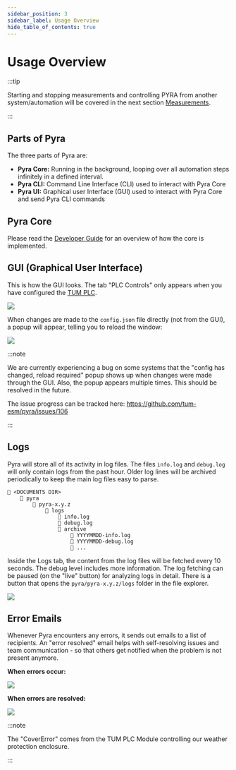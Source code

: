 ```yaml
---
sidebar_position: 3
sidebar_label: Usage Overview
hide_table_of_contents: true
---
```


# Usage Overview

:::tip

Starting and stopping measurements and controlling PYRA from another system/automation will be covered in the next section [Measurements](/docs/user-guide/measurements).

:::

## Parts of Pyra

The three parts of Pyra are:

-   **Pyra Core:** Running in the background, looping over all automation steps infinitely in a defined interval.
-   **Pyra CLI:** Command Line Interface (CLI) used to interact with Pyra Core
-   **Pyra UI:** Graphical user Interface (GUI) used to interact with Pyra Core and send Pyra CLI commands

## Pyra Core

Please read the [Developer Guide](/docs/developer-guide/architecture) for an overview of how the core is implemented.

## GUI (Graphical User Interface)

This is how the GUI looks. The tab "PLC Controls" only appears when you have configured the [TUM PLC](/docs/user-guide/tum-plc-and-helios).

<img src='/img/docs/overview-tab.png' className='tw-rounded-lg tw-mb-4' />

When changes are made to the `config.json` file directly (not from the GUI), a popup will appear, telling you to reload the window:

<img src='/img/docs/config-file-reload.png' className='tw-rounded-lg tw-mb-4' />

:::note

We are currently experiencing a bug on some systems that the "config has changed, reload required" popup shows up when changes were made through the GUI. Also, the popup appears multiple times. This should be resolved in the future.

The issue progress can be tracked here: https://github.com/tum-esm/pyra/issues/106

:::

## Logs

Pyra will store all of its activity in log files. The files `info.log` and `debug.log` will only contain logs from the past hour. Older log lines will be archived periodically to keep the main log files easy to parse.

```
📁 <DOCUMENTS DIR>
    📁 pyra
        📁 pyra-x.y.z
            📁 logs
                📄 info.log
                📄 debug.log
                📁 archive
                    📄 YYYYMMDD-info.log
                    📄 YYYYMMDD-debug.log
                    📄 ...
```

Inside the Logs tab, the content from the log files will be fetched every 10 seconds. The debug level includes more information. The log fetching can be paused (on the "live" button) for analyzing logs in detail. There is a button that opens the `pyra/pyra-x.y.z/logs` folder in the file explorer.

<img src='/img/docs/logs-tab.png' className='tw-rounded-lg tw-mb-4' />

## Error Emails

Whenever Pyra encounters any errors, it sends out emails to a list of recipients. An "error resolved" email helps with self-resolving issues and team communication - so that others get notified when the problem is not present anymore.

**When errors occur:**

<img
    src='/img/docs/email-error-occured.png'
    className='tw-rounded-lg tw-mb-4'
/>

**When errors are resolved:**

<img
    src='/img/docs/email-errors-resolved.png'
    className='tw-rounded-lg tw-mb-4'
/>

:::note

The "CoverError" comes from the TUM PLC Module controlling our weather protection enclosure.

:::
